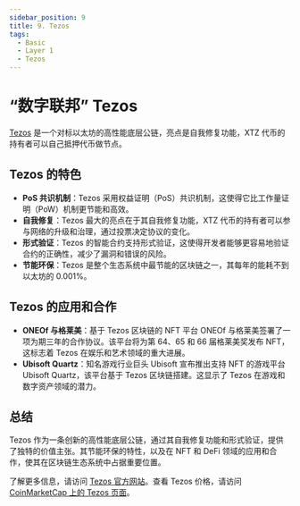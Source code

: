 ```yaml
---
sidebar_position: 9
title: 9. Tezos
tags:
  - Basic
  - Layer 1
  - Tezos
---
```


# “数字联邦” Tezos

[Tezos](https://tezos.com/) 是一个对标以太坊的高性能底层公链，亮点是自我修复功能，XTZ 代币的持有者可以自己抵押代币做节点。

## Tezos 的特色

- **PoS 共识机制**：Tezos 采用权益证明（PoS）共识机制，这使得它比工作量证明（PoW）机制更节能和高效。
- **自我修复**：Tezos 最大的亮点在于其自我修复功能，XTZ 代币的持有者可以参与网络的升级和治理，通过投票决定协议的变化。
- **形式验证**：Tezos 的智能合约支持形式验证，这使得开发者能够更容易地验证合约的正确性，减少了漏洞和错误的风险。
- **节能环保**：Tezos 是整个生态系统中最节能的区块链之一，其每年的能耗不到以太坊的 0.001%。

## Tezos 的应用和合作

- **ONEOf 与格莱美**：基于 Tezos 区块链的 NFT 平台 ONEOf 与格莱美签署了一项为期三年的合作协议。该平台将为第 64、65 和 66 届格莱美奖发布 NFT，这标志着 Tezos 在娱乐和艺术领域的重大进展。
- **Ubisoft Quartz**：知名游戏行业巨头 Ubisoft 宣布推出支持 NFT 的游戏平台 Ubisoft Quartz，该平台基于 Tezos 区块链搭建。这显示了 Tezos 在游戏和数字资产领域的潜力。

## 总结

Tezos 作为一条创新的高性能底层公链，通过其自我修复功能和形式验证，提供了独特的价值主张。其节能环保的特性，以及在 NFT 和 DeFi 领域的应用和合作，使其在区块链生态系统中占据重要位置。

了解更多信息，请访问 [Tezos 官方网站](https://tezos.com/)。查看 Tezos 价格，请访问 [CoinMarketCap 上的 Tezos 页面](https://coinmarketcap.com/currencies/tezos/)。
